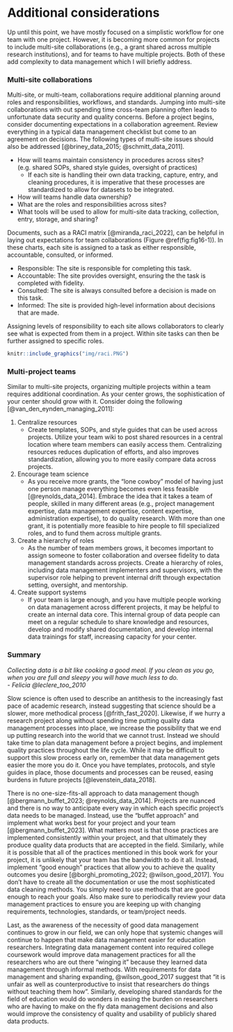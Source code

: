 # Additional considerations

Up until this point, we have mostly focused on a simplistic workflow for one team with one project. However, it is becoming more common for projects to include multi-site collaborations (e.g., a grant shared across multiple research institutions), and for teams to have multiple projects. Both of these add complexity to data management which I will briefly address.

### Multi-site collaborations

Multi-site, or multi-team, collaborations require additional planning around roles and responsibilities, workflows, and standards. Jumping into multi-site collaborations with out spending time cross-team planning often leads to unfortunate data security and quality concerns. Before a project begins, consider documenting expectations in a collaboration agreement. Review everything in a typical data management checklist but come to an agreement on decisions. The following types of multi-site issues should also be addressed [@briney_data_2015; @schmitt_data_2011].

- How will teams maintain consistency in procedures across sites? (e.g. shared SOPs, shared style guides, oversight of practices)
  - If each site is handling their own data tracking, capture, entry, and cleaning procedures, it is imperative that these processes are standardized to allow for datasets to be integrated.
- How will teams handle data ownership?
- What are the roles and responsibilities across sites?
- What tools will be used to allow for multi-site data tracking, collection, entry, storage, and sharing?

Documents, such as a RACI matrix [@miranda_raci_2022], can be helpful in laying out expectations for team collaborations (Figure \@ref(fig:fig16-1)). In these charts, each site is assigned to a task as either responsible, accountable, consulted, or informed. 

- Responsible: The site is responsible for completing this task.
- Accountable: The site provides oversight, ensuring the the task is completed with fidelity.
- Consulted: The site is always consulted before a decision is made on this task.
- Informed: The site is provided high-level information about decisions that are made.

Assigning levels of responsibility to each site allows collaborators to clearly see what is expected from them in a project. Within site tasks can then be further assigned to specific roles.

```r

knitr::include_graphics("img/raci.PNG")

```

### Multi-project teams

Similar to multi-site projects, organizing multiple projects within a team requires additional coordination. As your center grows, the sophistication of your center should grow with it. Consider doing the following [@van_den_eynden_managing_2011]:

1. Centralize resources
    - Create templates, SOPs, and style guides that can be used across projects. Utilize your team wiki to post shared resources in a central location where team members can easily access them.  Centralizing resources reduces duplication of efforts, and also improves standardization, allowing you to more easily compare data across projects. 
2. Encourage team science
    - As you receive more grants, the "lone cowboy" model of having just one person manage everything becomes even less feasible [@reynolds_data_2014]. Embrace the idea that it takes a team of people, skilled in many different areas (e.g., project management expertise, data management expertise, content expertise, administration expertise), to do quality research. With more than one grant, it is potentially more feasible to hire people to fill specialized roles, and to fund them across multiple grants.
3. Create a hierarchy of roles
    - As the number of team members grows, it becomes important to assign someone to foster collaboration and oversee fidelity to data management standards across projects. Create a hierarchy of roles, including data management implementers and supervisors, with the supervisor role helping to prevent internal drift through expectation setting, oversight, and mentorship. 
4. Create support systems
    - If your team is large enough, and you have multiple people working on data management across different projects, it may be helpful to create an internal data core. This internal group of data people can meet on a regular schedule to share knowledge and resources, develop and modify shared documentation, and develop internal data trainings for staff, increasing capacity for your center.


### Summary

*Collecting data is a bit like cooking a good meal. If you clean as you go, when you are full and sleepy you will have much less to do.*<br> *- Felicia @leclere_too_2010*

Slow science is often used to describe an antithesis to the increasingly fast pace of academic research, instead suggesting that science should be a slower, more methodical process [@frith_fast_2020]. Likewise, if we hurry a research project along without spending time putting quality data management processes into place, we increase the possibility that we end up putting research into the world that we cannot trust. Instead we should take time to plan data management before a project begins, and implement quality practices throughout the life cycle. While it may be difficult to support this slow process early on, remember that data management gets easier the more you do it. Once you have templates, protocols, and style guides in place, those documents and processes can be reused, easing burdens in future projects [@levenstein_data_2018].

There is no one-size-fits-all approach to data management though [@bergmann_buffet_2023; @reynolds_data_2014]. Projects are nuanced and there is no way to anticipate every way in which each specific project's data needs to be managed. Instead, use the "buffet approach" and implement what works best for your project and your team [@bergmann_buffet_2023]. What matters most is that those practices are implemented consistently within your project, and that ultimately they produce quality data products that are accepted in the field. Similarly, while it is possible that all of the practices mentioned in this book work for your project, it is unlikely that your team has the bandwidth to do it all. Instead, implement "good enough" practices that allow you to achieve the quality outcomes you desire [@borghi_promoting_2022; @wilson_good_2017]. You don't have to create all the documentation or use the most sophisticated data cleaning methods. You simply need to use methods that are good enough to reach your goals. Also make sure to periodically review your data management practices to ensure you are keeping up with changing requirements, technologies, standards, or team/project needs.

Last, as the awareness of the necessity of good data management continues to grow in our field, we can only hope that systemic changes will continue to happen that make data management easier for education researchers. Integrating data management content into required college coursework would improve data management practices for all the researchers who are out there "winging it" because they learned data management through informal methods. With requirements for data management and sharing expanding, @wilson_good_2017 suggest that "it is unfair as well as counterproductive to insist that researchers do things without teaching them how". Similarly, developing shared standards for the field of education would do wonders in easing the burden on researchers who are having to make on the fly data management decisions and also would improve the consistency of quality and usability of publicly shared data products.
